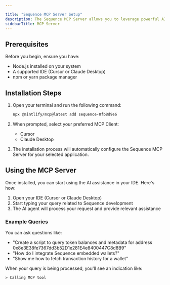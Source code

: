 ---

title: "Sequence MCP Server Setup"
description: The Sequence MCP Server allows you to leverage powerful AI agents like Claude directly in your preferred IDE. This integration enables you to get intelligent assistance with Sequence-related development tasks, from querying blockchain data to interacting with smart contracts.
sidebarTitle: MCP Server
---

## Prerequisites

Before you begin, ensure you have:
- Node.js installed on your system
- A supported IDE (Cursor or Claude Desktop)
- npm or yarn package manager

## Installation Steps

1. Open your terminal and run the following command:
   ```bash
   npx @mintlify/mcp@latest add sequence-0fb8d9e6
   ```

2. When prompted, select your preferred MCP Client:
   - Cursor
   - Claude Desktop

3. The installation process will automatically configure the Sequence MCP Server for your selected application.

## Using the MCP Server

Once installed, you can start using the AI assistance in your IDE. Here's how:

1. Open your IDE (Cursor or Claude Desktop)
2. Start typing your query related to Sequence development
3. The AI agent will process your request and provide relevant assistance

### Example Queries

You can ask questions like:
- "Create a script to query token balances and metadata for address 0x8e3E38fe7367dd3b52D1e281E4e8400447C8d8B9"
- "How do I integrate Sequence embedded wallets?"
- "Show me how to fetch transaction history for a wallet"

When your query is being processed, you'll see an indication like:
```
> Calling MCP tool
```
